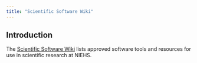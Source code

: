 ```yaml
---
title: "Scientific Software Wiki"
---
```


## Introduction

The [Scientific Software Wiki](https://wiki.niehs.nih.gov/display/SSW) lists approved software tools and resources for use in scientific research at NIEHS.